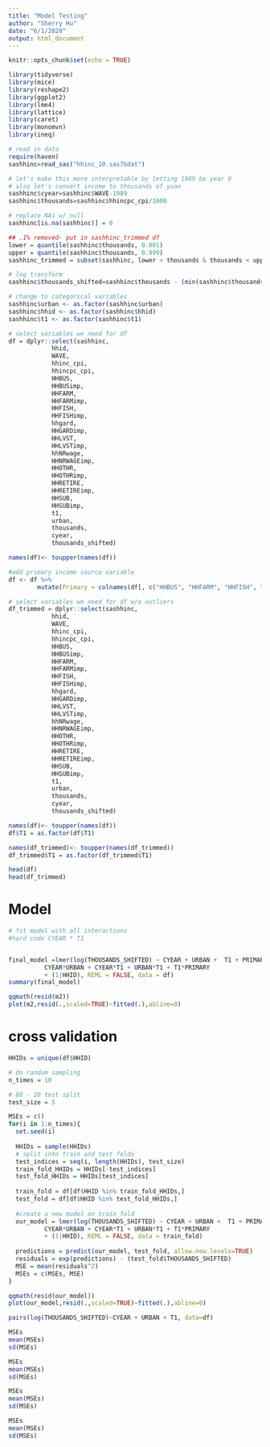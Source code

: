 ```yaml
---
title: "Model Testing"
author: "Sherry Hu"
date: "6/1/2020"
output: html_document
---
```


```r
knitr::opts_chunk$set(echo = TRUE)
```

```r
library(tidyverse)
library(mice)
library(reshape2)
library(ggplot2)
library(lme4)
library(lattice)
library(caret)
library(monomvn)
library(ineq)

# read in data
require(haven)
sashhinc=read_sas("hhinc_10.sas7bdat")

# let's make this more interpretable by letting 1989 be year 0
# also let's convert income to thousands of yuan
sashhinc$cyear=sashhinc$WAVE-1989
sashhinc$thousands=sashhinc$hhincpc_cpi/1000

# replace NAs w/ null
sashhinc[is.na(sashhinc)] = 0

## .1% removed- put in sashhinc_trimmed df
lower = quantile(sashhinc$thousands, 0.001)
upper = quantile(sashhinc$thousands, 0.999)
sashhinc_trimmed = subset(sashhinc, lower < thousands & thousands < upper)

# log transform
sashhinc$thousands_shifted=sashhinc$thousands - (min(sashhinc$thousands)-0.01)

# change to categorical variables
sashhinc$urban <- as.factor(sashhinc$urban)
sashhinc$hhid <- as.factor(sashhinc$hhid)
sashhinc$t1 <- as.factor(sashhinc$t1)
```



```r
# select variables we need for df
df = dplyr::select(sashhinc,
            hhid,
            WAVE,
            hhinc_cpi, 
            hhincpc_cpi, 
            HHBUS, 
            HHBUSimp, 
            HHFARM, 
            HHFARMimp, 
            HHFISH, 
            HHFISHimp, 
            hhgard, 
            HHGARDimp,
            HHLVST,
            HHLVSTimp,
            hhNRwage,
            HHNRWAGEimp,
            HHOTHR,
            HHOTHRimp,
            HHRETIRE,
            HHRETIREimp,
            HHSUB,
            HHSUBimp,
            t1,
            urban,
            thousands,
            cyear,
            thousands_shifted)

names(df)<- toupper(names(df))

#add primary income source variable
df <- df %>% 
        mutate(Primary = colnames(df[, c("HHBUS", "HHFARM", "HHFISH", "HHGARD", "HHLVST", "HHOTHR", "HHRETIRE", "HHSUB")])[apply(df[, c("HHBUS", "HHFARM", "HHFISH", "HHGARD", "HHLVST", "HHOTHR", "HHRETIRE", "HHSUB")], 1, which.max)])

# select variables we need for df w/o outliers
df_trimmed = dplyr::select(sashhinc,
            hhid,
            WAVE,
            hhinc_cpi, 
            hhincpc_cpi, 
            HHBUS, 
            HHBUSimp, 
            HHFARM, 
            HHFARMimp, 
            HHFISH, 
            HHFISHimp, 
            hhgard, 
            HHGARDimp,
            HHLVST,
            HHLVSTimp,
            hhNRwage,
            HHNRWAGEimp,
            HHOTHR,
            HHOTHRimp,
            HHRETIRE,
            HHRETIREimp,
            HHSUB,
            HHSUBimp,
            t1,
            urban,
            thousands,
            cyear,
            thousands_shifted)

names(df)<- toupper(names(df))
df$T1 = as.factor(df$T1)

names(df_trimmed)<- toupper(names(df_trimmed))
df_trimmed$T1 = as.factor(df_trimmed$T1)

head(df)
head(df_trimmed)
```

# Model
```r
# fit model with all interactions
#hard code CYEAR * T1


final_model =lmer(log(THOUSANDS_SHIFTED) ~ CYEAR + URBAN +  T1 + PRIMARY + CYEAR*PRIMARY + 
          CYEAR*URBAN + CYEAR*T1 + URBAN*T1 + T1*PRIMARY 
          + (1|HHID), REML = FALSE, data = df)
summary(final_model)
```

```r
qqmath(resid(m2))
plot(m2,resid(.,scaled=TRUE)~fitted(.),abline=0)
```

# cross validation

```r
HHIDs = unique(df$HHID)

# do random sampling
n_times = 10

# 80 - 20 test split
test_size = 5 

MSEs = c()
for(i in 1:n_times){
  set.seed(i)
  
  HHIDs = sample(HHIDs)
  # split into train and test folds
  test_indices = seq(i, length(HHIDs), test_size)
  train_fold_HHIDs = HHIDs[-test_indices]
  test_fold_HHIDs = HHIDs[test_indices]
  
  train_fold = df[df$HHID %in% train_fold_HHIDs,]
  test_fold = df[df$HHID %in% test_fold_HHIDs,]
  
  #create a new model on train_fold
  our_model = lmer(log(THOUSANDS_SHIFTED) ~ CYEAR + URBAN +  T1 + PRIMARY + CYEAR*PRIMARY + 
          CYEAR*URBAN + CYEAR*T1 + URBAN*T1 + T1*PRIMARY 
          + (1|HHID), REML = FALSE, data = train_fold)
  
  predictions = predict(our_model, test_fold, allow.new.levels=TRUE)
  residuals = exp(predictions) - (test_fold$THOUSANDS_SHIFTED)
  MSE = mean(residuals^2)
  MSEs = c(MSEs, MSE)
}

```

```r
qqmath(resid(our_model))
plot(our_model,resid(.,scaled=TRUE)~fitted(.),abline=0)
```

```r
pairs(log(THOUSANDS_SHIFTED)~CYEAR + URBAN + T1, data=df)
```


```r
MSEs
mean(MSEs)
sd(MSEs)
```

```r
MSEs
mean(MSEs)
sd(MSEs)
```


```r
MSEs
mean(MSEs)
sd(MSEs)
```


```r
MSEs
mean(MSEs)
sd(MSEs)
```